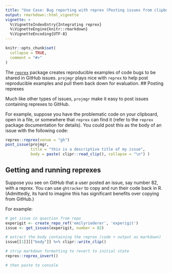 ```yaml
---
title: "Use Case: Bug reporting with reprex (Posting issues from clipboard)"
output: rmarkdown::html_vignette
vignette: >
  %\VignetteIndexEntry{Integrating reprex}
  %\VignetteEngine{knitr::rmarkdown}
  %\VignetteEncoding{UTF-8}
---
```


```r
knitr::opts_chunk$set(
  collapse = TRUE,
  comment = "#>"
)
```

The [`reprex`](https://www.tidyverse.org/help/) package creates reproducible examples of code bugs to be shared in GitHub issues. `projmgr` plays nice with `reprex` to help post reproducible examples and pull them back down for evaluation. 
## Posting reprexes

Much like other types of issues, `projmgr` make it easy to post issues containing reprexes to GitHub.

For example, suppose you have the problematic code on your clipboard, open in a file, or somewhere that `reprex` can find it (refer to the `reprex` package documentation for details). You could post this as the body of an issue with the following code:

```r
reprex::reprex(venue = "gh")
post_issue(projmgr,
           title = "this is a descriptive title of my issue",
           body = paste( clipr::read_clip(), collapse = "\n") )
```

## Getting and running reprexes

Suppose you see on GitHub that a user posted an issue, say number 82, with a reprex. You can use `ghtracker` to copy and run their code back in R. (Admittedly, its hard to imagine this has significant benefits over copying from GitHub.)

For example:

```r

# get issue in question from repo
experigit <- create_repo_ref('emilyriederer', 'experigit')
issue <- get_issues(experigit, number = 82)

# extract the body containing the reprex (code + output as markdown)
issue[[1]][["body"]] %>% clipr::write_clip()

# strip markdown formatting to revert to initial state
reprex::reprex_invert()

# then paste to console
```

